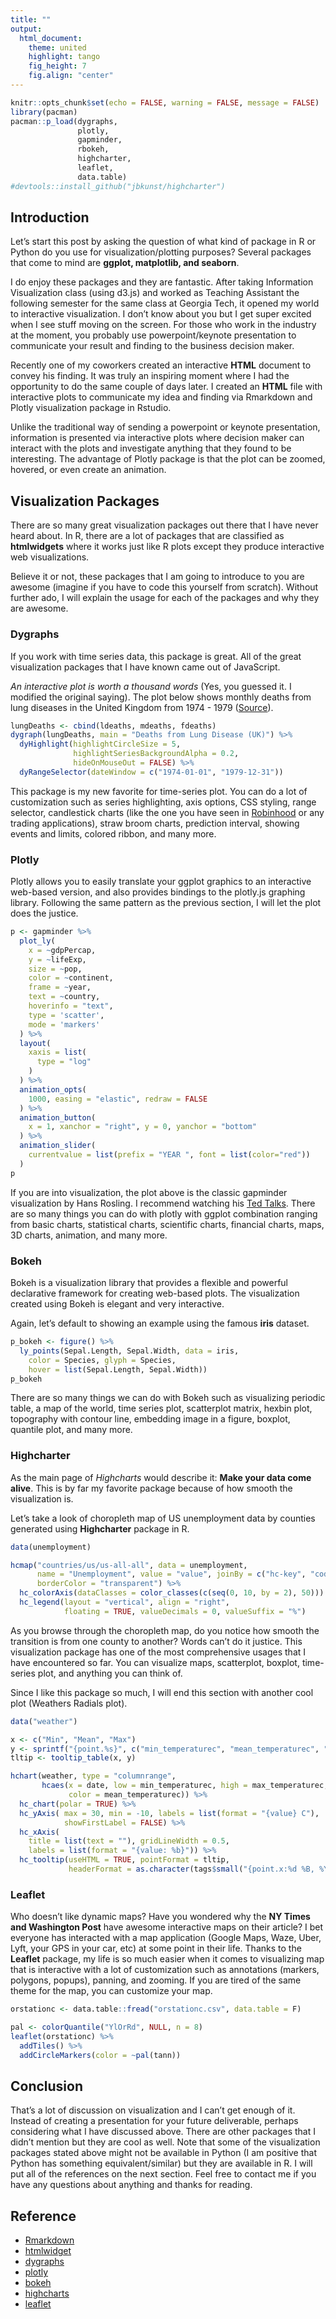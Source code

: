 ```yaml
---
title: ""
output: 
  html_document:
    theme: united
    highlight: tango
    fig_height: 7
    fig.align: "center"
---
```


```r
knitr::opts_chunk$set(echo = FALSE, warning = FALSE, message = FALSE)
library(pacman)
pacman::p_load(dygraphs,
               plotly,
               gapminder,
               rbokeh,
               highcharter,
               leaflet,
               data.table)
#devtools::install_github("jbkunst/highcharter")
```


## Introduction

Let's start this post by asking the question of what kind of package in R or Python do you use for visualization/plotting purposes? Several packages that come to mind are **ggplot, matplotlib, and seaborn**.

I do enjoy these packages and they are fantastic. After taking Information Visualization class (using d3.js) and worked as Teaching Assistant the following semester for the same class at Georgia Tech, it opened my world to interactive visualization. I don't know about you but I get super excited when I see stuff moving on the screen. For those who work in the industry at the moment, you probably use powerpoint/keynote presentation to communicate your result and finding to the business decision maker.

Recently one of my coworkers created an interactive **HTML** document to convey his finding. It was truly an inspiring moment where I had the opportunity to do the same couple of days later. I created an **HTML** file with interactive plots to communicate my idea and finding via Rmarkdown and Plotly visualization package in Rstudio.

Unlike the traditional way of sending a powerpoint or keynote presentation, information is presented via interactive plots where decision maker can interact with the plots and investigate anything that they found to be interesting. The advantage of Plotly package is that the plot can be zoomed, hovered, or even create an animation.


## Visualization Packages
There are so many great visualization packages out there that I have never heard about. In R, there are a lot of packages that are classified as **htmlwidgets** where it works just like R plots except they produce interactive web visualizations.

Believe it or not, these packages that I am going to introduce to you are awesome (imagine if you have to code this yourself from scratch). Without further ado, I will explain the usage for each of the packages and why they are awesome.

### Dygraphs
If you work with time series data, this package is great. All of the great visualization packages that I have known came out of JavaScript.

*An interactive plot is worth a thousand words* (Yes, you guessed it. I modified the original saying). The plot below shows monthly deaths from lung diseases in the United Kingdom from 1974 - 1979 ([Source](https://stat.ethz.ch/R-manual/R-devel/library/datasets/html/UKLungDeaths.html)).

```r
lungDeaths <- cbind(ldeaths, mdeaths, fdeaths)
dygraph(lungDeaths, main = "Deaths from Lung Disease (UK)") %>%
  dyHighlight(highlightCircleSize = 5, 
              highlightSeriesBackgroundAlpha = 0.2,
              hideOnMouseOut = FALSE) %>%
  dyRangeSelector(dateWindow = c("1974-01-01", "1979-12-31"))
```

This package is my new favorite for time-series plot. You can do a lot of customization such as series highlighting, axis options, CSS styling, range selector, candlestick charts (like the one you have seen in [Robinhood](https://support.robinhood.com/hc/en-us/articles/360001325643-Using-Candlestick-Charts) or any trading applications), straw broom charts, prediction interval, showing events and limits, colored ribbon, and many more.

### Plotly
Plotly allows you to easily translate your ggplot graphics to an interactive web-based version, and also provides bindings to the plotly.js graphing library. Following the same pattern as the previous section, I will let the plot does the justice.

```r
p <- gapminder %>%
  plot_ly(
    x = ~gdpPercap, 
    y = ~lifeExp, 
    size = ~pop, 
    color = ~continent, 
    frame = ~year, 
    text = ~country, 
    hoverinfo = "text",
    type = 'scatter',
    mode = 'markers'
  ) %>%
  layout(
    xaxis = list(
      type = "log"
    )
  ) %>% 
  animation_opts(
    1000, easing = "elastic", redraw = FALSE
  ) %>% 
  animation_button(
    x = 1, xanchor = "right", y = 0, yanchor = "bottom"
  ) %>%
  animation_slider(
    currentvalue = list(prefix = "YEAR ", font = list(color="red"))
  )
p
```
If you are into visualization, the plot above is the classic gapminder visualization by Hans Rosling. I recommend watching his [Ted Talks](https://www.youtube.com/watch?v=hVimVzgtD6w). There are so many things you can do with plotly with ggplot combination ranging from basic charts, statistical charts, scientific charts, financial charts, maps, 3D charts, animation, and many more.


### Bokeh
Bokeh is a visualization library that provides a flexible and powerful declarative framework for creating web-based plots. The visualization created using Bokeh is elegant and very interactive.

Again, let's default to showing an example using the famous **iris** dataset.

```r
p_bokeh <- figure() %>%
  ly_points(Sepal.Length, Sepal.Width, data = iris,
    color = Species, glyph = Species,
    hover = list(Sepal.Length, Sepal.Width))
p_bokeh
```
There are so many things we can do with Bokeh such as visualizing periodic table, a map of the world, time series plot, scatterplot matrix, hexbin plot, topography with contour line, embedding image in a figure, boxplot, quantile plot, and many more.

### Highcharter
As the main page of *Highcharts* would describe it: **Make your data come alive**. This is by far my favorite package because of how smooth the visualization is.

Let's take a look of choropleth map of US unemployment data by counties generated using **Highcharter** package in R.

```r
data(unemployment)

hcmap("countries/us/us-all-all", data = unemployment,
      name = "Unemployment", value = "value", joinBy = c("hc-key", "code"),
      borderColor = "transparent") %>%
  hc_colorAxis(dataClasses = color_classes(c(seq(0, 10, by = 2), 50))) %>% 
  hc_legend(layout = "vertical", align = "right",
            floating = TRUE, valueDecimals = 0, valueSuffix = "%") 
```
As you browse through the choropleth map, do you notice how smooth the transition is from one county to another? Words can't do it justice. 
This visualization package has one of the most comprehensive usages that I have encountered so far. You can visualize maps, scatterplot, boxplot, time-series plot, and anything you can think of.

Since I like this package so much, I will end this section with another cool plot (Weathers Radials plot).

```r
data("weather")

x <- c("Min", "Mean", "Max")
y <- sprintf("{point.%s}", c("min_temperaturec", "mean_temperaturec", "max_temperaturec"))
tltip <- tooltip_table(x, y)

hchart(weather, type = "columnrange",
       hcaes(x = date, low = min_temperaturec, high = max_temperaturec,
             color = mean_temperaturec)) %>%
  hc_chart(polar = TRUE) %>%
  hc_yAxis( max = 30, min = -10, labels = list(format = "{value} C"),
            showFirstLabel = FALSE) %>%
  hc_xAxis(
    title = list(text = ""), gridLineWidth = 0.5,
    labels = list(format = "{value: %b}")) %>%
  hc_tooltip(useHTML = TRUE, pointFormat = tltip,
             headerFormat = as.character(tags$small("{point.x:%d %B, %Y}")))
```

### Leaflet
Who doesn't like dynamic maps? Have you wondered why the **NY Times and Washington Post** have awesome interactive maps on their article? I bet everyone has interacted with a map application (Google Maps, Waze, Uber, Lyft, your GPS in your car, etc) at some point in their life. Thanks to the **Leaflet** package, my life is so much easier when it comes to visualizing map that is interactive with a lot of customization such as annotations (markers, polygons, popups), panning, and zooming. If you are tired of the same theme for the map, you can customize your map.

```r
orstationc <- data.table::fread("orstationc.csv", data.table = F)

pal <- colorQuantile("YlOrRd", NULL, n = 8)
leaflet(orstationc) %>% 
  addTiles() %>%
  addCircleMarkers(color = ~pal(tann))
```


## Conclusion
That's a lot of discussion on visualization and I can't get enough of it. Instead of creating a presentation for your future deliverable, perhaps considering what I have discussed above. There are other packages that I didn't mention but they are cool as well. Note that some of the visualization packages stated above might not be available in Python (I am positive that Python has something equivalent/similar) but they are available in R. I will put all of the references on the next section. Feel free to contact me if you have any questions about anything and thanks for reading.


## Reference
* [Rmarkdown](https://rmarkdown.rstudio.com/)
* [htmlwidget](https://www.htmlwidgets.org/showcase_leaflet.html)
* [dygraphs](http://dygraphs.com/)
* [plotly](https://plot.ly/javascript/)
* [bokeh](http://bokeh.pydata.org/en/latest/)
* [highcharts](https://www.highcharts.com/)
* [leaflet](https://leafletjs.com/)



